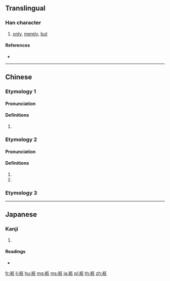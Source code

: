{{character info/new}}
{{also|只}}
==Translingual==

===Han character===
{{Han char|rn=145|rad=衣|as=04|sn=10|four=32240|canj=LHVP|ids=⿰衤氏}}

# [[only]], [[merely]], [[but]]

====References====
* {{Han ref|kx=1112.300|dkj=34141|dj=1578.140|hdz=53079.080|uh=8879|ud=34937|bh=B04E|bd=45134}}

----

==Chinese==
{{zh-forms}}

===Etymology 1===

====Pronunciation====
{{zh-pron
|m=zhǐ,zhī,2nb=literary variant in Taiwan
|c=zi2
|mn=
|mc=1
|oc=1
|ma=
|cat=adv
}}

====Definitions====
{{zh-hanzi}}

# {{zh-alt-form|只|[[only]]; [[merely]]; [[just]]}}

===Etymology 2===

====Pronunciation====
{{zh-pron
|m=qí
|c=kei4
|mc=2
|oc=2
|ma=
|cat=n
}}

====Definitions====
{{zh-hanzi}}

# {{zh-only|衹衼|clothing worn by monks and nuns}}
# {{zh-alt-form|祇}}

===Etymology 3===
{{zh-see|緹|v}}

----

==Japanese==

===Kanji===
{{ja-kanji|grade=|rs=衣04}}

# {{defn|lang=ja|sort=衣04}}

====Readings====
* {{ja-readings|on=[[き]] (ki), [[ぎ]] (gi), [[し]] (shi), [[てい]] (tei), [[たい]] (tai)|kun=[[たまたま]] (tamatama)|nanori=}}

[[fr:衹]]
[[li:衹]]
[[hu:衹]]
[[mg:衹]]
[[ms:衹]]
[[ja:衹]]
[[pl:衹]]
[[th:衹]]
[[zh:衹]]